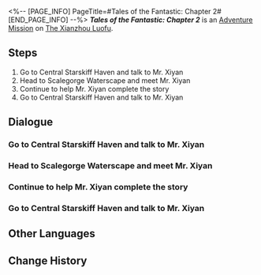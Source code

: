 <%-- [PAGE_INFO]
PageTitle=#Tales of the Fantastic: Chapter 2#
[END_PAGE_INFO] --%>
{{Stub|Dialogue.}}
{{Mission Infobox
|id            = 8002221
|title         = 
|image         = <!--Mission Tales of the Fantastic: Chapter 2.png-->
|type          = Adventure
|event_name    = 
|chapter       = 
|requirements  = [[Adventure Mission]] ''[[Tales of the Fantastic: Chapter 1]]'' completed
|summary       = Mr. Xiyan's stories have taken on increasingly dramatic elements... particularly the part about the High Elder's descent. Perhaps you should share them with Dan Heng and relish the astonished expression on his typically calm face.
|characters    = Mr. Xiyan; Trailblazer
|startLocation = [[The Xianzhou Luofu]] - [[Central Starskiff Haven]]
|world         = The Xianzhou Luofu
|area          = Central Starskiff Haven
|prev          = Tales of the Fantastic: Chapter 1
|next          = Tales of the Fantastic: Chapter 3
|exp           = 
|credits       = 20000
|stellarJade   = 30
|other         = {{Card List|Traveler's Guide*2}}
}}
'''''Tales of the Fantastic: Chapter 2''''' is an [[Adventure Mission]] on [[The Xianzhou Luofu]].

==Steps==
# Go to Central Starskiff Haven and talk to Mr. Xiyan
# Head to Scalegorge Waterscape and meet Mr. Xiyan
# Continue to help Mr. Xiyan complete the story
# Go to Central Starskiff Haven and talk to Mr. Xiyan

<!--
==Gameplay Notes==

--><!--
==Trial Character==

-->
==Dialogue==
{{Stub Dialogue}}
===Go to Central Starskiff Haven and talk to Mr. Xiyan===
{{Mission Description|type=adventure|location=Central Starskiff Haven|Mr. Xiyan is a frequent offender when it comes to not finishing his stories. As a good friend of the people of the Xianzhou, you have a duty to bring your bat with you to Starskiff Haven and demand updates with justice.}}
{{Dialogue Start}}
:{{tx}}
{{Dialogue End}}

===Head to Scalegorge Waterscape and meet Mr. Xiyan===
{{Mission Description|type=adventure|location=Scalegorge Waterscape|update|Mr. Xiyan invites you to go to Scalegorge Waterscape together and edit your legend at the place you once fought. Alright. He can edit it to his heart's content. Just treat it as making an advertisement for the Astral Express.}}
{{Dialogue Start}}
:{{tx}}
{{Dialogue End}}

===Continue to help Mr. Xiyan complete the story===
{{Dialogue Start}}
:{{tx}}
{{Dialogue End}}

===Go to Central Starskiff Haven and talk to Mr. Xiyan===
{{Mission Description|type=adventure|location=<!--to be added-->|update|Mr. Xiyan seems to have written some new stories based on your adventures. Go chat with him in Starskiff Haven.}}
{{Dialogue Start}}
:{{tx}}
{{Dialogue End}}

==Other Languages==
{{Other Languages
|en   = Tales of the Fantastic: Chapter 2
|zhs  = 评书奇谭•第二回
|zht  = 評書奇譚•第二回
|ja   = 講談奇譚・第二回
|ko   = 진기한 이야기•제2장
|es   = Narraciones extraordinarias: acto 2
|fr   = Contes fantastiques &mdash; Chapitre&nbsp;2
|ru   = Чудесные сказания. Глава II
|th   = เรื่องเล่าขานตำนานการผจญภัย: บทที่ 2
|vi   = Kỳ Truyện Bình Thư 2
|de   = Geschichten des Fantastischen &ndash; Kapitel 2
|id   = Dongeng Luar Biasa - Bag. 2
|pt   = Contos do Fantástico - Capítulo 2
}}

==Change History==
{{Change History|1.2}}
